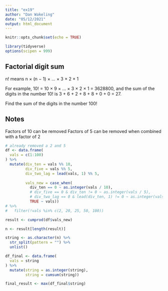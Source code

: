 ---
title: "ex19"
author: "Dan Wakeling"
date: "05/12/2021"
output: html_document
---

```{r setup, include=FALSE}
knitr::opts_chunk$set(echo = TRUE)

library(tidyverse)
options(scipen = 999)

```

## Factorial digit sum

n! means n × (n − 1) × ... × 3 × 2 × 1

For example, 10! = 10 × 9 × ... × 3 × 2 × 1 = 3628800,
and the sum of the digits in the number 10! is 3 + 6 + 2 + 8 + 8 + 0 + 0 = 27.

Find the sum of the digits in the number 100!

## Notes

Factors of 10 can be removed
Factors of 5 can be removed when combined with a factor of 2

```{r code one}

# already removed a 2 and 5
df <- data.frame(
  vals = c(1:100)
) %>% 
  mutate(div_ten = vals %% 10,
         div_five = vals %% 5,
         div_two_lag = lead(vals, 1) %% 5,
         
         vals_new = case_when(
           div_ten == 0 ~ as.integer(vals / 10),
           # div_five == 0 & div_ten != 0 ~ as.integer(vals / 5),
           # div_two_lag == 0 & lead(div_ten, 1) != 0 ~ as.integer(vals / 2),
           TRUE ~ vals))
# %>% 
#   filter(!vals %in% c(2, 20, 25, 50, 100))

result <- cumprod(df$vals_new)

n <- result[length(result)]

string <- as.character(n) %>% 
  str_split(pattern = "") %>% 
  unlist()

df_final <- data.frame(
  vals = string
) %>% 
  mutate(string = as.integer(string),
         string = cumsum(string))

final_result <- max(df_final$string)

```


